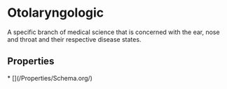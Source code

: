 # Otolaryngologic

A specific branch of medical science that is concerned with the ear, nose and throat and their respective disease states.

## Properties

<Grid>
* [](/Properties/Schema.org/)

</Grid>

